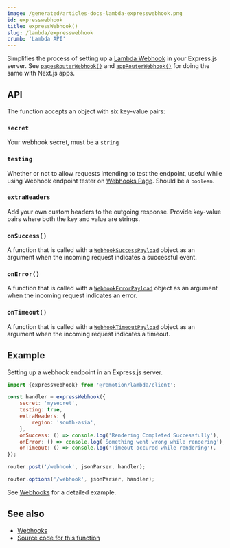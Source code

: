 ```yaml
---
image: /generated/articles-docs-lambda-expresswebhook.png
id: expresswebhook
title: expressWebhook()
slug: /lambda/expresswebhook
crumb: 'Lambda API'
---
```


Simplifies the process of setting up a [Lambda Webhook](/docs/lambda/webhooks) in your Express.js server. See [`pagesRouterWebhook()`](/docs/lambda/pagesrouterwebhook) and [`appRouterWebhook()`](/docs/lambda/approuterwebhook) for doing the same with Next.js apps.

## API

The function accepts an object with six key-value pairs:

### `secret`

Your webhook secret, must be a `string`

### `testing`

Whether or not to allow requests intending to test the endpoint, useful while using Webhook endpoint tester on [Webhooks Page](/docs/lambda/webhooks). Should be a `boolean`.

### `extraHeaders`

Add your own custom headers to the outgoing response. Provide key-value pairs where both the key and value are strings.

### `onSuccess()`

A function that is called with a [`WebhookSuccessPayload`](/docs/lambda/webhooks#response) object as an argument when the incoming request indicates a successful event.

### `onError()`

A function that is called with a [`WebhookErrorPayload`](/docs/lambda/webhooks#response) object as an argument when the incoming request indicates an error.

### `onTimeout()`

A function that is called with a [`WebhookTimeoutPayload`](/docs/lambda/webhooks#response) object as an argument when the incoming request indicates a timeout.

## Example

Setting up a webhook endpoint in an Express.js server.

```jsx twoslash title="server.js"
import {expressWebhook} from '@remotion/lambda/client';

const handler = expressWebhook({
	secret: 'mysecret',
	testing: true,
	extraHeaders: {
		region: 'south-asia',
	},
	onSuccess: () => console.log('Rendering Completed Successfully'),
	onError: () => console.log('Something went wrong while rendering'),
	onTimeout: () => console.log('Timeout occured while rendering'),
});

router.post('/webhook', jsonParser, handler);

router.options('/webhook', jsonParser, handler);
```

See [Webhooks](/docs/lambda/webhooks) for a detailed example.

## See also

- [Webhooks](/docs/lambda/webhooks)
- [Source code for this function](https://github.com/remotion-dev/remotion/blob/main/packages/lambda/src/api/express-webhook.ts)
